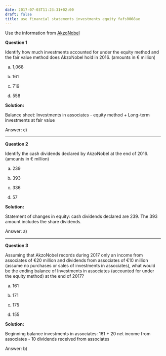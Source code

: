 ```yaml
---
date: 2017-07-03T11:23:31+02:00
draft: false
title: use financial statements investments equity fafs0008ae
---
```



Use the information from [AkzoNobel](https://drive.google.com/file/d/0B5iOWuUx99FWOURsWDhPMjFzQms/view?usp=sharing)

**Question 1**

Identify how much investments accounted for under the equity method and the fair value method does AkzoNobel hold in 2016. (amounts in &euro; million)

a) 1,068

b) 161

c) 719

d) 558


**Solution:**

Balance sheet: Investments in associates - equity method + Long-term investments at fair value 

Answer: c)

***

**Question 2**

Identify the cash dividends declared by AkzoNobel at the end of 2016. (amounts in &euro; million)

a) 239

b) 393

c) 336

d) 57

**Solution:**

Statement of changes in equity: cash dividends declared are 239. The 393 amount includes the share dividends.

Answer: a)

***

**Question 3**

Assuming that AkzoNobel records during 2017 only an income from associates of &euro;20 million and dividends from associates of &euro;10 million (assume no purchases or sales of investments in associates), what would be the ending balance of Investments in associates (accounted for under the equity method) at the end of 2017?

a) 161

b) 171

c) 175

d) 155

**Solution:**

Beginning balance investments in associates: 161 + 20 net income from associates - 10 dividends received from associates 

Answer: b)

